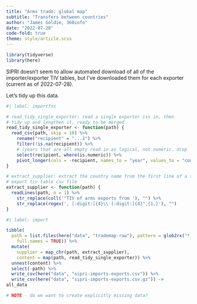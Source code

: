 ```yaml
---
title: "Arms trade: global map"
subtitle: "Transfers between countries"
author: "James Goldie, 360info"
date: "2022-07-28"
code-fold: true
theme: style/article.scss
---
```


```r
library(tidyverse)
library(here)
```

SIPRI doesn't seem to allow automated download of all of the importer/exporter TIV tables, but I've downloaded them for each exporter (current as of 2022-07-28).

Let's tidy up this data.

```r
#| label: importfns

# read_tidy_single_exporter: read a single exporter csv in, then
# tidy up and lengthen it, ready to be merged
read_tidy_single_exporter <- function(path) {
  read_csv(path, skip = 10) %>%
    rename("recipient" = "...1") %>%
    filter(!is.na(recipient)) %>%
    # (years that are all empty read in as logical, not numeric. drop 'em)
    select(recipient, where(is.numeric)) %>%
    pivot_longer(cols = -recipient, names_to = "year", values_to = "count")
}

# extract_supplier: extract the country name from the first line of a sipri
# export tiv table csv file
extract_supplier <- function(path) {
  readLines(path, n = 1) %>%
    str_replace(coll('"TIV of arms exports from '), "") %>%
    str_replace(regex(', [:digit:]{4}\\-[:digit:]{4}",{1,}'), "")
}
```

```r
#| label: import

tibble(
  path = list.files(here("data", "trademap-raw"), pattern = glob2rx("*.csv"),
    full.names = TRUE)) %>%
  mutate(
    supplier = map_chr(path, extract_supplier),
    content = map(path, read_tidy_single_exporter)) %>%
  unnest(content) %>%
  select(-path) %>%
  write_csv(here("data", "sipri-imports-exports.csv")) %>%
  write_csv(here("data", "sipri-imports-exports.csv.gz")) ->
all_data

# NOTE - do we want to create explicitly missing data?
```